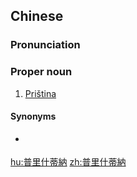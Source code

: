 {{also|普里什蒂纳}}
==Chinese==
{{zh-forms|s=普里什蒂纳|gloss=-}}

===Pronunciation===
{{zh-pron
|m=Pǔlǐshídìnà
|c=pou2 lei5 sap6 dai3 naap6
|cat=pn
}}

===Proper noun===
{{zh-proper noun}}

# {{lb|zh|Mainland China}} [[Priština]] {{gloss|capital of Kosovo}}

====Synonyms====
* {{qualifier|Taiwan}} {{zh-l|普里斯提納}}

{{zh-cat|Capital cities}}

[[hu:普里什蒂納]]
[[zh:普里什蒂納]]